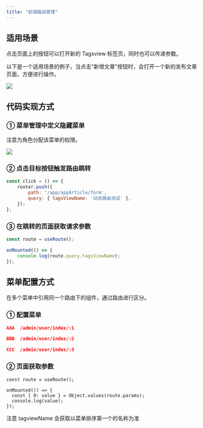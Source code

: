 ```yaml
---
title: "前端路由管理"
---
```


## 适用场景
点击页面上的按钮可以打开新的 Tagsview 标签页，同时也可以传递参数。

以下是一个适用场景的例子，当点击"新增文章"按钮时，会打开一个新的发布文章页面，方便进行操作。

![](https://minio.pigx.top/oss/202308/1692178174.png)

## 代码实现方式
### ① 菜单管理中定义隐藏菜单

<Warning>
注意为角色分配该菜单的权限。
</Warning>

![](https://minio.pigx.top/oss/202308/1692178433.png)

### ② 点击目标按钮触发路由跳转
```javascript
const click = () => {
	router.push({
		path: '/app/appArticle/form',
		query: { tagsViewName: '动态路由测试' },
	});
};
```

### ③ 在跳转的页面获取请求参数
```javascript
const route = useRoute();

onMounted(() => {
	console.log(route.query.tagsViewName);
});
```

## 菜单配置方式
在多个菜单中引用同一个路由下的组件，通过路由进行区分。

### ① 配置菜单
```json
AAA  /admin/user/index/:1

BBB  /admin/user/index/:2

CCC  /admin/user/index/:3
```

### ② 页面获取参数
```vue
const route = useRoute();

onMounted(() => {
  const { 0: value } = Object.values(route.params);
  console.log(value);
});
```

<Note>
注意 tagviewName 会获取以菜单排序第一个的名称为准
</Note>


